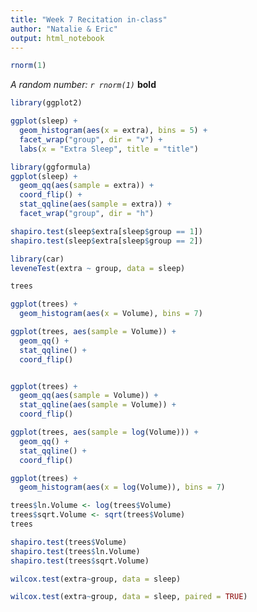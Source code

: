 ```yaml
---
title: "Week 7 Recitation in-class"
author: "Natalie & Eric"
output: html_notebook
---
```

```r
rnorm(1)
```

*A random number: `r rnorm(1)`*
**bold**

```r
library(ggplot2)

ggplot(sleep) +
  geom_histogram(aes(x = extra), bins = 5) +
  facet_wrap("group", dir = "v") +
  labs(x = "Extra Sleep", title = "title")
```

```r
library(ggformula)
ggplot(sleep) +
  geom_qq(aes(sample = extra)) +
  coord_flip() +
  stat_qqline(aes(sample = extra)) +
  facet_wrap("group", dir = "h")
```

```r
shapiro.test(sleep$extra[sleep$group == 1])
shapiro.test(sleep$extra[sleep$group == 2])
```

```r
library(car)
leveneTest(extra ~ group, data = sleep)
```


```r
trees

ggplot(trees) +
  geom_histogram(aes(x = Volume), bins = 7)
```


```r
ggplot(trees, aes(sample = Volume)) +
  geom_qq() +
  stat_qqline() +
  coord_flip()


ggplot(trees) +
  geom_qq(aes(sample = Volume)) +
  stat_qqline(aes(sample = Volume)) +
  coord_flip()
```

```r
ggplot(trees, aes(sample = log(Volume))) +
  geom_qq() +
  stat_qqline() +
  coord_flip()

ggplot(trees) +
  geom_histogram(aes(x = log(Volume)), bins = 7)

trees$ln.Volume <- log(trees$Volume)
trees$sqrt.Volume <- sqrt(trees$Volume)
trees
```

```r
shapiro.test(trees$Volume)
shapiro.test(trees$ln.Volume)
shapiro.test(trees$sqrt.Volume)
```



```r
wilcox.test(extra~group, data = sleep)
```

```r
wilcox.test(extra~group, data = sleep, paired = TRUE)
```











